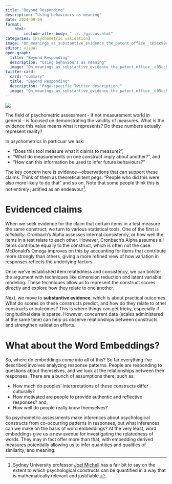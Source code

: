 ```yaml
---
title: "Beyond Responding"
description: "Using behaviours as meaning" 
date: 2024-09-09
format:
    html:    
        include-after-body: "../../giscus.html"
categories: [Psychometric validation]
image: "On_meanings_as_substantive_evidence_the_patent_office__c05cc99c-45a0-474b-b75e-835d108a8892.png"
editor: visual
open-graph:
  title: "Beyond Responding"
  description: "Using behaviours as meaning"
  image: "On_meanings_as_substantive_evidence_the_patent_office__c05cc99c-45a0-474b-b75e-835d108a8892.png"
twitter-card:
  card: "summary"
  title: "Beyond Responding"
  description: "Page-specific Twitter description."
  image: "On_meanings_as_substantive_evidence_the_patent_office__c05cc99c-45a0-474b-b75e-835d108a8892.png"
---
```


![](On_meanings_as_substantive_evidence_the_patent_office__c05cc99c-45a0-474b-b75e-835d108a8892.png)

The field of psychometric assessment - if not measurement world in general - is focused on demonstrating the validity of measures. What is the evidence this value means what it represents? Do these numbers actually represent reality?

In psychometrics in particuar we ask: 

* "Does this tool measure what it claims to measure?", 
* "What do measurements on one construct imply about another?", and 
* "How can this information be used to infer future behaviours?" 

The key concern here is evidence—observations that can support these claims. Think of them as theoretical tent pegs: "People who did this were also more likely to do that" and so on. Note that some people think this is not entirely justified as an endeavour[^1].

# Evidenced claims

When we seek evidence for the claim that certain items in a test measure the same construct, we turn to various statistical tools. One of the first is *reliability*. Cronbach's Alpha assesses internal consistency, or how well the items in a test relate to each other. However, Cronbach’s Alpha assumes all items contribute equally to the construct, which is often not the case. McDonald’s Omega improves on this by accounting for items that contribute more strongly than others, giving a more refined view of how variation in responses reflects the underlying factors.

Once we’ve established item relatedness and consistency, we can bolster the argument with techniques like dimension reduction and latent variable modeling. These techniques allow us to represent the construct scores directly and explore how they relate to one another.

Next, we move to **substantive evidence**, which is about practical outcomes. What do scores on these constructs predict, and how do they relate to other constructs or outcomes? This is where things can get tricky, especially if longitudinal data is sparse. However, concurrent data (scales administered at the same time) can help us observe relationships between constructs and strengthen validation efforts.

# What about the Word Embeddings?

So, where do embeddings come into all of this? So far everything I've described involves analyzing response patterns. People are responding to questions about themselves, and we look at the relationships between their responses. There are a bunch of assumptions there, such as:

* How much do peoples' interpretations of these constructs differ culturally?
* How motivated are people to provide authentic and reflective responses? and,
* How well do people really know themselves? 

So psychometric assessments make inferences about psychological constructs from co-occurring patterns in responses, but what inferences can we make on the basis of word embeddings? At the very least, word embeddings give us a new avenue for investigating the relatedness of words. They may in fact offer more than that, with embedding derived measures potentially allowing us to infer quantities and qualities of similarity, and meaning.  

[^1]: Sydney University professor [Joel Michell](https://scholar.google.com/citations?user=ei0Gh7cAAAAJ&hl=en) has a fair bit to say on the extent to which psychological constructs can be quantified in a way that is mathematically relevant and justifiable.


